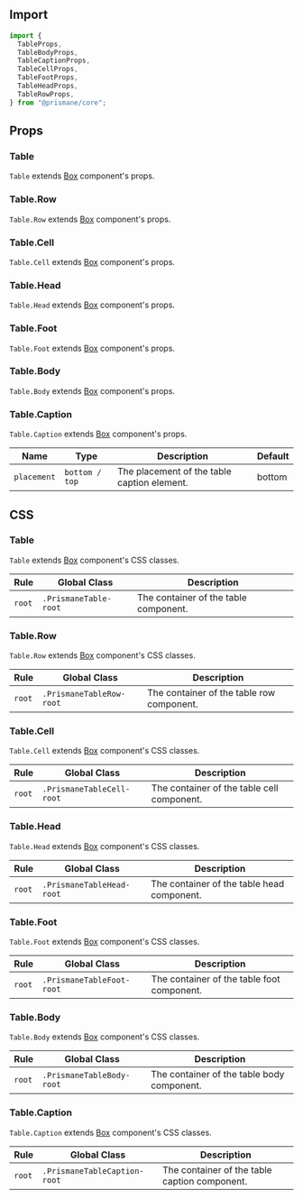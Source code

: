 ## Import

```js
import {
  TableProps,
  TableBodyProps,
  TableCaptionProps,
  TableCellProps,
  TableFootProps,
  TableHeadProps,
  TableRowProps,
} from "@prismane/core";
```

## Props

### Table

`Table` extends [Box](/docs/components-api/box-api) component's props.

### Table.Row

`Table.Row` extends [Box](/docs/components-api/box-api) component's props.

### Table.Cell

`Table.Cell` extends [Box](/docs/components-api/box-api) component's props.

### Table.Head

`Table.Head` extends [Box](/docs/components-api/box-api) component's props.

### Table.Foot

`Table.Foot` extends [Box](/docs/components-api/box-api) component's props.

### Table.Body

`Table.Body` extends [Box](/docs/components-api/box-api) component's props.

### Table.Caption

`Table.Caption` extends [Box](/docs/components-api/box-api) component's props.

| Name        | Type           | Description                                 | Default |
| ----------- | -------------- | ------------------------------------------- | ------- |
| `placement` | `bottom / top` | The placement of the table caption element. | bottom  |

## CSS

### Table

`Table` extends [Box](/docs/components-api/box-api) component's CSS classes.

| Rule   | Global Class          | Description                           |
| ------ | --------------------- | ------------------------------------- |
| `root` | `.PrismaneTable-root` | The container of the table component. |

### Table.Row

`Table.Row` extends [Box](/docs/components-api/box-api) component's CSS classes.

| Rule   | Global Class             | Description                               |
| ------ | ------------------------ | ----------------------------------------- |
| `root` | `.PrismaneTableRow-root` | The container of the table row component. |

### Table.Cell

`Table.Cell` extends [Box](/docs/components-api/box-api) component's CSS classes.

| Rule   | Global Class              | Description                                |
| ------ | ------------------------- | ------------------------------------------ |
| `root` | `.PrismaneTableCell-root` | The container of the table cell component. |

### Table.Head

`Table.Head` extends [Box](/docs/components-api/box-api) component's CSS classes.

| Rule   | Global Class              | Description                                |
| ------ | ------------------------- | ------------------------------------------ |
| `root` | `.PrismaneTableHead-root` | The container of the table head component. |

### Table.Foot

`Table.Foot` extends [Box](/docs/components-api/box-api) component's CSS classes.

| Rule   | Global Class              | Description                                |
| ------ | ------------------------- | ------------------------------------------ |
| `root` | `.PrismaneTableFoot-root` | The container of the table foot component. |

### Table.Body

`Table.Body` extends [Box](/docs/components-api/box-api) component's CSS classes.

| Rule   | Global Class              | Description                                |
| ------ | ------------------------- | ------------------------------------------ |
| `root` | `.PrismaneTableBody-root` | The container of the table body component. |

### Table.Caption

`Table.Caption` extends [Box](/docs/components-api/box-api) component's CSS classes.

| Rule   | Global Class                 | Description                                   |
| ------ | ---------------------------- | --------------------------------------------- |
| `root` | `.PrismaneTableCaption-root` | The container of the table caption component. |
